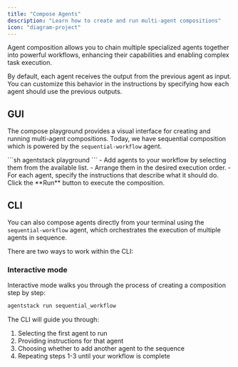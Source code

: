 ```yaml
---
title: "Compose Agents"
description: "Learn how to create and run multi-agent compositions"
icon: "diagram-project"
---
```


Agent composition allows you to chain multiple specialized agents together into powerful workflows, enhancing their capabilities and enabling complex task execution.

By default, each agent receives the output from the previous agent as input. You can customize this behavior in the instructions by specifying how each agent should use the previous outputs.

## GUI

The compose playground provides a visual interface for creating and running multi-agent compositions. Today, we have sequential composition which is powered by the `sequential-workflow` agent.

<Steps>
    <Step title="Launch the web interface">
        ```sh
        agentstack playground
        ```
    </Step>
    <Step title="Compose agents">
        - Add agents to your workflow by selecting them from the available list.
        - Arrange them in the desired execution order.
        - For each agent, specify the instructions that describe what it should do.
    </Step>
    <Step title="Run your workflow">
        Click the **Run** button to execute the composition.
    </Step>
</Steps>

## CLI

You can also compose agents directly from your terminal using the `sequential-workflow` agent, which orchestrates the execution of multiple agents in sequence.

There are two ways to work within the CLI:

### Interactive mode

Interactive mode walks you through the process of creating a composition step by step:

```sh
agentstack run sequential_workflow
```

The CLI will guide you through:
1. Selecting the first agent to run
2. Providing instructions for that agent
3. Choosing whether to add another agent to the sequence
4. Repeating steps 1-3 until your workflow is complete
